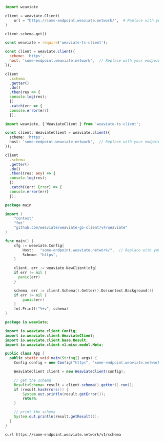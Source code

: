 
<Tabs groupId="languages">
<TabItem value="py" label="Python">

```python
import weaviate

client = weaviate.Client(
    url = "https://some-endpoint.weaviate.network/",  # Replace with your endpoint
)

client.schema.get()
```

</TabItem>
<TabItem value="js" label="JavaScript">

```js
const weaviate = require('weaviate-ts-client');

const client = weaviate.client({
  scheme: 'https',
  host: 'some-endpoint.weaviate.network',  // Replace with your endpoint
});

client
  .schema
  .getter()
  .do()
  .then(res => {
  console.log(res);
  })
  .catch(err => {
  console.error(err)
  });
```

</TabItem>
<TabItem value="ts" label="TypeScript">

```ts
import weaviate, { WeaviateClient } from 'weaviate-ts-client';

const client: WeaviateClient = weaviate.client({
  scheme: 'https',
  host: 'some-endpoint.weaviate.network',  // Replace with your endpoint
});

client
  .schema
  .getter()
  .do()
  .then((res: any) => {
  console.log(res);
  })
  .catch((err: Error) => {
  console.error(err)
  });
```

</TabItem>
<TabItem value="go" label="Go">

```go
package main

import (
	"context"
	"fmt"
	"github.com/weaviate/weaviate-go-client/v4/weaviate"
)

func main() {
    cfg := weaviate.Config{
        Host:   "some-endpoint.weaviate.network/",  // Replace with your endpoint
        Scheme: "https",
    }

    client, err := weaviate.NewClient(cfg)
    if err != nil {
      panic(err)
    }

    schema, err := client.Schema().Getter().Do(context.Background())
    if err != nil {
        panic(err)
    }
    fmt.Printf("%+v", schema)
}
```

</TabItem>
<TabItem value="java" label="Java">

```java
package io.weaviate;

import io.weaviate.client.Config;
import io.weaviate.client.WeaviateClient;
import io.weaviate.client.base.Result;
import io.weaviate.client.v1.misc.model.Meta;

public class App {
  public static void main(String[] args) {
    Config config = new Config("https", "some-endpoint.weaviate.network/");  // Replace with your endpoint

    WeaviateClient client = new WeaviateClient(config);

    // get the schema
    Result<Schema> result = client.schema().getter().run();
    if (result.hasErrors()) {
        System.out.println(result.getError());
        return;
    }

    // print the schema
    System.out.println(result.getResult());
  }
}
```

</TabItem>
<TabItem value="curl" label="Curl">

```bash
curl https://some-endpoint.weaviate.network/v1/schema
```

</TabItem>
</Tabs>
